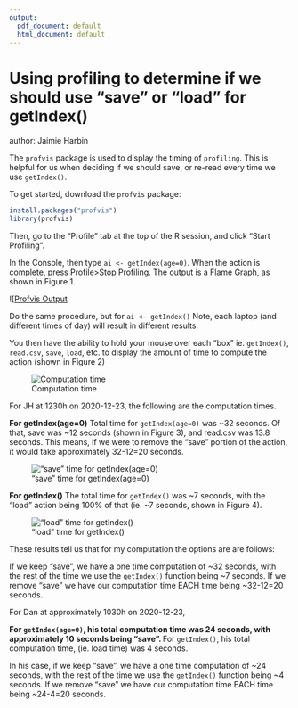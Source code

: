 ```yaml
---
output:
  pdf_document: default
  html_document: default
---
```

# Using profiling to determine if we should use "save" or "load" for getIndex()
author: Jaimie Harbin

The `profvis` package is used to display the timing of `profiling`. This is helpful for us when deciding if we should save, or re-read every time we use `getIndex()`.

To get started, download the `profvis` package:

```r
install.packages("profvis")
library(profvis)
```

Then, go to the "Profile" tab at the top of the R session, and click "Start Profiling".

In the Console, then type `ai <- getIndex(age=0)`. When the action is complete, press Profile>Stop Profiling. The output is a Flame Graph, as shown in Figure 1.

![[Profvis Output](01.png)

Do the same procedure, but for `ai <- getIndex()` Note, each laptop (and different times of day) will result in different results.

You then have the ability to hold your mouse over each "box" ie. `getIndex()`, `read.csv`, `save`, `load`, etc. to display the amount of time to compute the action (shown in Figure 2)

![Computation time](02.png)

For JH at 1230h on 2020-12-23, the following are the computation times.

**For getIndex(age=0)**
Total time for `getIndex(age=0)` was ~32 seconds. Of that, save was ~12 seconds (shown in Figure 3), and read.csv was 13.8 seconds. This means, if we were to remove the "save" portion of the action, it would take approximately 32-12=20 seconds.

!["save" time for getIndex(age=0)](03.png)

**For getIndex()**
The total time for `getIndex()` was ~7 seconds, with the "load" action being 100% of that (ie. ~7 seconds, shown in Figure 4).

!["load" time for getIndex()](04.png)


These results tell us that for my computation the options are are follows:

If we keep "save", we have a one time computation of ~32 seconds, with the rest of the time we use the `getIndex()` function being ~7 seconds. If we remove "save" we have our computation time EACH time being ~32-12=20 seconds.

For Dan at approximately 1030h on 2020-12-23,

**For `getIndex(age=0)`, his total computation time was 24 seconds, with approximately 10 seconds being "save".
** For `getIndex()`, his total computation time, (ie. load time) was 4 seconds.

In his case, if we keep "save", we have a one time computation of ~24 seconds, with the rest of the time we use the `getIndex()` function being ~4 seconds. If we remove "save" we have our computation time EACH time being ~24-4=20 seconds.
